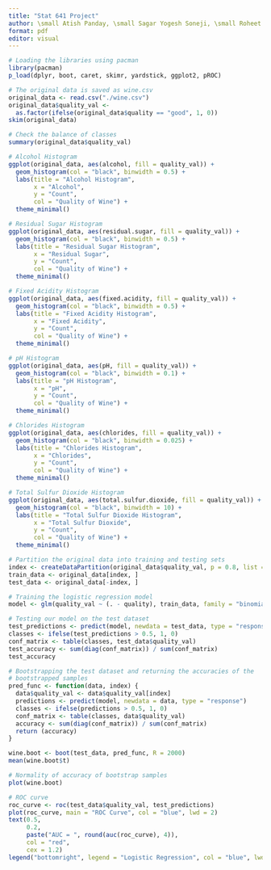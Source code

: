 ```yaml
---
title: "Stat 641 Project"
author: \small Atish Panday, \small Sagar Yogesh Soneji, \small Roheet Raviraj Bakare, \small Naisargi Priyanath Patel, \small Nikhil Varma Yakama
format: pdf
editor: visual
---
```


```r
# Loading the libraries using pacman
library(pacman)
p_load(dplyr, boot, caret, skimr, yardstick, ggplot2, pROC)
```


```r
# The original data is saved as wine.csv
original_data <- read.csv("./wine.csv")
original_data$quality_val <- 
  as.factor(ifelse(original_data$quality == "good", 1, 0))
skim(original_data)
```

```r
# Check the balance of classes
summary(original_data$quality_val)
```


```r
# Alcohol Histogram
ggplot(original_data, aes(alcohol, fill = quality_val)) +
  geom_histogram(col = "black", binwidth = 0.5) +
  labs(title = "Alcohol Histogram",
       x = "Alcohol",
       y = "Count",
       col = "Quality of Wine") +
  theme_minimal()

# Residual Sugar Histogram
ggplot(original_data, aes(residual.sugar, fill = quality_val)) +
  geom_histogram(col = "black", binwidth = 0.5) +
  labs(title = "Residual Sugar Histogram",
       x = "Residual Sugar",
       y = "Count",
       col = "Quality of Wine") +
  theme_minimal()

# Fixed Acidity Histogram
ggplot(original_data, aes(fixed.acidity, fill = quality_val)) +
  geom_histogram(col = "black", binwidth = 0.5) +
  labs(title = "Fixed Acidity Histogram",
       x = "Fixed Acidity",
       y = "Count",
       col = "Quality of Wine") +
  theme_minimal()

# pH Histogram
ggplot(original_data, aes(pH, fill = quality_val)) +
  geom_histogram(col = "black", binwidth = 0.1) +
  labs(title = "pH Histogram",
       x = "pH",
       y = "Count",
       col = "Quality of Wine") +
  theme_minimal()

# Chlorides Histogram
ggplot(original_data, aes(chlorides, fill = quality_val)) +
  geom_histogram(col = "black", binwidth = 0.025) +
  labs(title = "Chlorides Histogram",
       x = "Chlorides",
       y = "Count",
       col = "Quality of Wine") +
  theme_minimal()

# Total Sulfur Dioxide Histogram
ggplot(original_data, aes(total.sulfur.dioxide, fill = quality_val)) +
  geom_histogram(col = "black", binwidth = 10) +
  labs(title = "Total Sulfur Dioxide Histogram",
       x = "Total Sulfur Dioxide",
       y = "Count",
       col = "Quality of Wine") +
  theme_minimal()
```


```r
# Partition the original data into training and testing sets
index <- createDataPartition(original_data$quality_val, p = 0.8, list = FALSE)
train_data <- original_data[index, ]
test_data <- original_data[-index, ]
```


```r
# Training the logistic regression model
model <- glm(quality_val ~ (. - quality), train_data, family = "binomial")
```

```r
# Testing our model on the test dataset
test_predictions <- predict(model, newdata = test_data, type = "response")
classes <- ifelse(test_predictions > 0.5, 1, 0)
conf_matrix <- table(classes, test_data$quality_val)
test_accuracy <- sum(diag(conf_matrix)) / sum(conf_matrix)
test_accuracy
```


```r
# Bootstrapping the test dataset and returning the accuracies of the 
# bootstrapped samples
pred_func <- function(data, index) {
  data$quality_val <- data$quality_val[index]
  predictions <- predict(model, newdata = data, type = "response")
  classes <- ifelse(predictions > 0.5, 1, 0)
  conf_matrix <- table(classes, data$quality_val)
  accuracy <- sum(diag(conf_matrix)) / sum(conf_matrix)
  return (accuracy)
}

wine.boot <- boot(test_data, pred_func, R = 2000)
mean(wine.boot$t)
```


```r
# Normality of accuracy of bootstrap samples
plot(wine.boot)
```

```r
# ROC curve
roc_curve <- roc(test_data$quality_val, test_predictions)
plot(roc_curve, main = "ROC Curve", col = "blue", lwd = 2)
text(0.5, 
     0.2, 
     paste("AUC = ", round(auc(roc_curve), 4)), 
     col = "red", 
     cex = 1.2)
legend("bottomright", legend = "Logistic Regression", col = "blue", lwd = 2)
```

